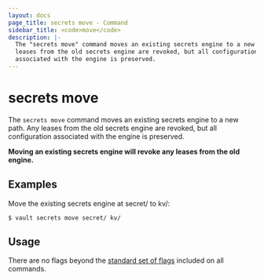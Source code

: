 ```yaml
---
layout: docs
page_title: secrets move - Command
sidebar_title: <code>move</code>
description: |-
  The "secrets move" command moves an existing secrets engine to a new path. Any
  leases from the old secrets engine are revoked, but all configuration
  associated with the engine is preserved.
---
```


# secrets move

The `secrets move` command moves an existing secrets engine to a new path. Any
leases from the old secrets engine are revoked, but all configuration associated
with the engine is preserved.

**Moving an existing secrets engine will revoke any leases from the old
engine.**

## Examples

Move the existing secrets engine at secret/ to kv/:

```text
$ vault secrets move secret/ kv/
```

## Usage

There are no flags beyond the [standard set of flags](/docs/commands)
included on all commands.
